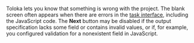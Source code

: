 <Cut title="I created a project and a pool, but the Next button doesn't work or the preview shows a blank screen.">

Toloka lets you know that something is wrong with the project. The blank screen often appears when there are errors in the [task interface](/docs/glossary#task-interface), including the JavaScript code. The **Next** button may be disabled if the output specification lacks some field or contains invalid values, or if, for example, you configured validation for a nonexistent field in JavaScript.

</Cut>
